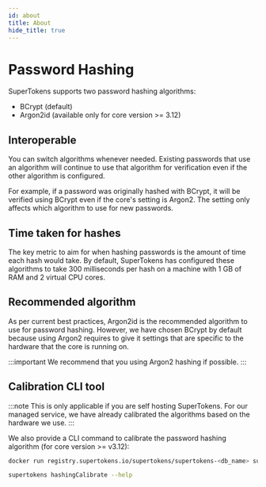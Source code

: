 ```yaml
---
id: about
title: About
hide_title: true
---
```


<!-- ./emailpassword/common-customizations/password-hashing/about.mdx -->


# Password Hashing

SuperTokens supports two password hashing algorithms:
- BCrypt (default)
- Argon2id (available only for core version >= 3.12)

## Interoperable 
You can switch algorithms whenever needed. Existing passwords that use an algorithm will continue to use that algorithm for verification even if the other algorithm is configured.

For example, if a password was originally hashed with BCrypt, it will be verified using BCrypt even if the core's setting is Argon2. The setting only affects which algorithm to use for new passwords.

## Time taken for hashes
The key metric to aim for when hashing passwords is the amount of time each hash would take. By default, SuperTokens has configured these algorithms to take 300 milliseconds per hash on a machine with 1 GB of RAM and 2 virtual CPU cores.

## Recommended algorithm
As per current best practices, Argon2id is the recommended algorithm to use for password hashing. However, we have chosen BCrypt by default because using Argon2 requires to give it settings that are specific to the hardware that the core is running on.

:::important
We recommend that you using Argon2 hashing if possible.
:::

## Calibration CLI tool

:::note
This is only applicable if you are self hosting SuperTokens. For our managed service, we have already calibrated the algorithms based on the hardware we use.
:::

We also provide a CLI command to calibrate the password hashing algorithm (for core version >= v3.12):

<SelfHostedTabs>
<TabItem value="with-docker">

```bash
docker run registry.supertokens.io/supertokens/supertokens-<db_name> supertokens hashingCalibrate --help
```
</TabItem>

<TabItem value="without-docker">

```bash
supertokens hashingCalibrate --help
```

</TabItem>
</SelfHostedTabs>